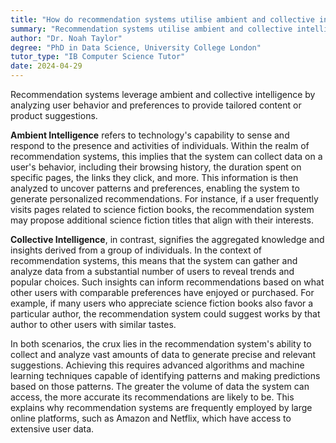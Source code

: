 ```yaml
---
title: "How do recommendation systems utilise ambient and collective intelligence?"
summary: "Recommendation systems utilise ambient and collective intelligence by analysing user behaviour and preferences to suggest relevant content or products."
author: "Dr. Noah Taylor"
degree: "PhD in Data Science, University College London"
tutor_type: "IB Computer Science Tutor"
date: 2024-04-29
---
```


Recommendation systems leverage ambient and collective intelligence by analyzing user behavior and preferences to provide tailored content or product suggestions.

**Ambient Intelligence** refers to technology's capability to sense and respond to the presence and activities of individuals. Within the realm of recommendation systems, this implies that the system can collect data on a user's behavior, including their browsing history, the duration spent on specific pages, the links they click, and more. This information is then analyzed to uncover patterns and preferences, enabling the system to generate personalized recommendations. For instance, if a user frequently visits pages related to science fiction books, the recommendation system may propose additional science fiction titles that align with their interests.

**Collective Intelligence**, in contrast, signifies the aggregated knowledge and insights derived from a group of individuals. In the context of recommendation systems, this means that the system can gather and analyze data from a substantial number of users to reveal trends and popular choices. Such insights can inform recommendations based on what other users with comparable preferences have enjoyed or purchased. For example, if many users who appreciate science fiction books also favor a particular author, the recommendation system could suggest works by that author to other users with similar tastes.

In both scenarios, the crux lies in the recommendation system's ability to collect and analyze vast amounts of data to generate precise and relevant suggestions. Achieving this requires advanced algorithms and machine learning techniques capable of identifying patterns and making predictions based on those patterns. The greater the volume of data the system can access, the more accurate its recommendations are likely to be. This explains why recommendation systems are frequently employed by large online platforms, such as Amazon and Netflix, which have access to extensive user data.
    